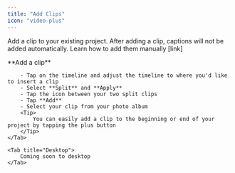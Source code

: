 ```yaml
---
title: "Add Clips"
icon: "video-plus"
---
```


Add a clip to your existing project.
<Note>
    After adding a clip, captions will not be added automatically. Learn how to add them manually [link]
</Note>

<Tabs>
    <Tab title="iOS">
        **Add a clip**

        - Tap on the timeline and adjust the timeline to where you'd like to insert a clip
        - Select **Split** and **Apply**
        - Tap the icon between your two split clips
        - Tap **Add**
        - Select your clip from your photo album
        <Tip>
            You can easily add a clip to the beginning or end of your project by tapping the plus button
        </Tip>
    </Tab>

    <Tab title="Desktop">
        Coming soon to desktop
    </Tab>
</Tabs>
